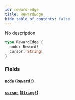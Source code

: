 ```yaml
---
id: reward-edge
title: RewardEdge
hide_table_of_contents: false
---
```



No description

```graphql
type RewardEdge {
  node: Reward!
  cursor: String!
}
```


### Fields

#### [`node`](#) ([`Reward!`](/docs/testnet/graphql/objects/reward))




#### [`cursor`](#) ([`String!`](/docs/testnet/graphql/scalars/string))






